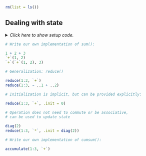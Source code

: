 ```r
rm(list = ls())
```


## Dealing with state

<details><summary>*Click here to show setup code.*</summary>
```r
### Dealing with state

```
```r
library(tidyverse)
```
</details>


```r
# Write our own implementation of sum():
```
```r
1 + 2 + 3
`+`(1, 2)
`+`(`+`(1, 2), 3)
```


```r
# Generalization: reduce()
```
```r
reduce(1:3, `+`)
reduce(1:3, ~ ..1 + ..2)
```


```r
# Initialization is implicit, but can be provided explicitly:
```
```r
reduce(1:3, `+`, .init = 0)
```


```r
# Operation does not need to commute or be associative,
# can be used to update state
```
```r
diag(2)
reduce(1:3, `*`, .init = diag(2))
```


```r
# Write our own implementation of cumsum():
```
```r
accumulate(1:3, `+`)
```
